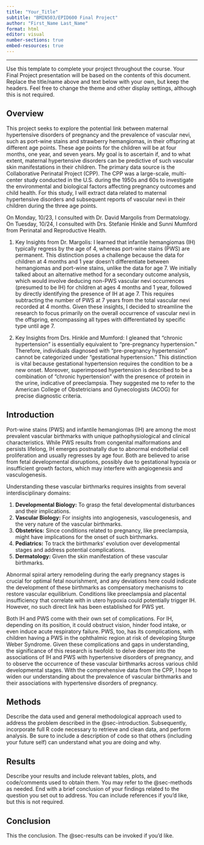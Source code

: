 ```yaml
---
title: "Your_Title"
subtitle: "BMIN503/EPID600 Final Project"
author: "First_Name Last_Name"
format: html
editor: visual
number-sections: true
embed-resources: true
---
```


------------------------------------------------------------------------

Use this template to complete your project throughout the course. Your Final Project presentation will be based on the contents of this document. Replace the title/name above and text below with your own, but keep the headers. Feel free to change the theme and other display settings, although this is not required.

## Overview {#sec-overview}

This project seeks to explore the potential link between maternal hypertensive disorders of pregnancy and the prevalence of vascular nevi, such as port-wine stains and strawberry hemangiomas, in their offspring at different age points. These age points for the children will be at four months, one year, and seven years. My goal is to ascertain if, and to what extent, maternal hypertensive disorders can be predictive of such vascular skin manifestations in their children. The primary data source is the Collaborative Perinatal Project (CPP). The CPP was a large-scale, multi-center study conducted in the U.S. during the 1950s and 60s to investigate the environmental and biological factors affecting pregnancy outcomes and child health. For this study, I will extract data related to maternal hypertensive disorders and subsequent reports of vascular nevi in their children during the three age points.

On Monday, 10/23, I consulted with Dr. David Margolis from Dermatology. On Tuesday, 10/24, I consulted with Drs. Stefanie Hinkle and Sunni Mumford from Perinatal and Reproductive Health.

1.  Key Insights from Dr. Margolis: I learned that infantile hemangiomas (IH) typically regress by the age of 4, whereas port-wine stains (PWS) are permanent. This distinction poses a challenge because the data for children at 4 months and 1 year doesn't differentiate between hemangiomas and port-wine stains, unlike the data for age 7. We initially talked about an alternative method for a secondary outcome analysis, which would involve deducing non-PWS vascular nevi occurrences (presumed to be IH) for children at ages 4 months and 1 year, followed by directly identifying the presence of IH at age 7. This requires subtracting the number of PWS at 7 years from the total vascular nevi recorded at 4 months. Given these insights, I decided to streamline the research to focus primarily on the overall occurrence of vascular nevi in the offspring, encompassing all types with differentiated by specific type until age 7.

2.  Key Insights from Drs. Hinkle and Mumford: I gleaned that "chronic hypertension" is essentially equivalent to "pre-pregnancy hypertension." Therefore, individuals diagnosed with "pre-pregnancy hypertension" cannot be categorized under "gestational hypertension." This distinction is vital because gestational hypertension requires the condition to be a new onset. Moreover, superimposed hypertension is described to be a combination of "chronic hypertension" with the presence of protein in the urine, indicative of preeclampsia. They suggested me to refer to the American College of Obstetricians and Gynecologists (ACOG) for precise diagnostic criteria.

## Introduction {#sec-introduction}

Port-wine stains (PWS) and infantile hemangiomas (IH) are among the most prevalent vascular birthmarks with unique pathophysiological and clinical characteristics. While PWS results from congenital malformations and persists lifelong, IH emerges postnatally due to abnormal endothelial cell proliferation and usually regresses by age four. Both are believed to arise from fetal developmental disruptions, possibly due to gestational hypoxia or insufficient growth factors, which may interfere with angiogenesis and vasculogenesis.

Understanding these vascular birthmarks requires insights from several interdisciplinary domains:

1.  **Developmental Biology:** To grasp the fetal developmental disturbances and their implications.
2.  **Vascular Biology:** For insights into angiogenesis, vasculogenesis, and the very nature of the vascular birthmarks.
3.  **Obstetrics:** Since conditions related to pregnancy, like preeclampsia, might have implications for the onset of such birthmarks.
4.  **Pediatrics:** To track the birthmarks' evolution over developmental stages and address potential complications.
5.  **Dermatology:** Given the skin manifestation of these vascular birthmarks.

Abnormal spiral artery remodeling during the early pregnancy stages is crucial for optimal fetal nourishment, and any deviations here could indicate the development of these birthmarks as compensatory mechanisms to restore vascular equilibrium. Conditions like preeclampsia and placental insufficiency that correlate with in utero hypoxia could potentially trigger IH. However, no such direct link has been established for PWS yet.

Both IH and PWS come with their own set of complications. For IH, depending on its position, it could obstruct vision, hinder food intake, or even induce acute respiratory failure. PWS, too, has its complications, with children having a PWS in the ophthalmic region at risk of developing Sturge Weber Syndrome. Given these complications and gaps in understanding, the significance of this research is twofold: to delve deeper into the associations of IH and PWS with hypertensive disorders of pregnancy, and to observe the occurrence of these vascular birthmarks across various child developmental stages. With the comprehensive data from the CPP, I hope to widen our understanding about the prevalence of vascular birthmarks and their associations with hypertensive disorders of pregnancy.

## Methods {#sec-methods}

Describe the data used and general methodological approach used to address the problem described in the @sec-introduction. Subsequently, incorporate full R code necessary to retrieve and clean data, and perform analysis. Be sure to include a description of code so that others (including your future self) can understand what you are doing and why.

## Results {#sec-results}

Describe your results and include relevant tables, plots, and code/comments used to obtain them. You may refer to the @sec-methods as needed. End with a brief conclusion of your findings related to the question you set out to address. You can include references if you'd like, but this is not required.

## Conclusion

This the conclusion. The @sec-results can be invoked if you'd like.

